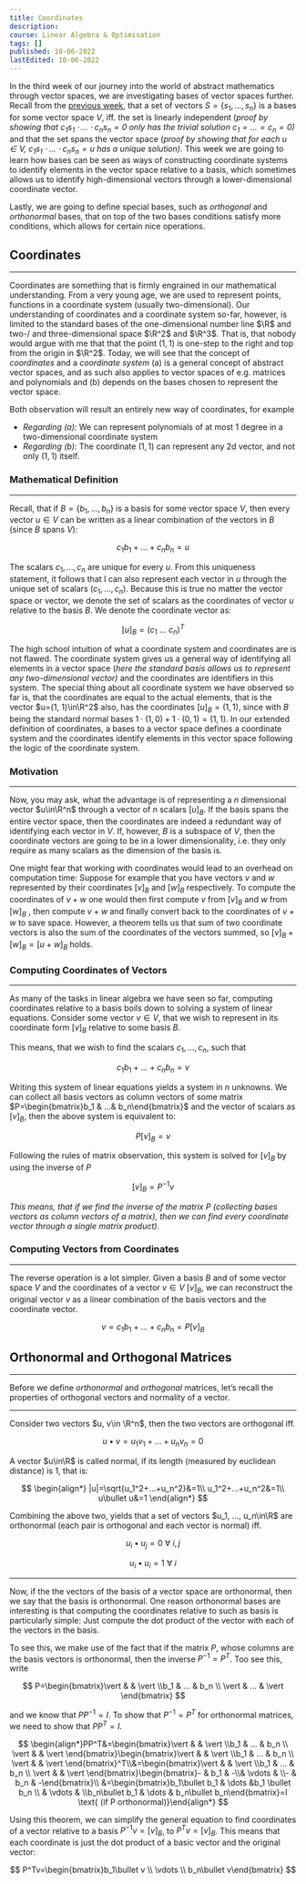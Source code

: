 ```yaml
---
title: Coordinates
description:
course: Linear Algebra & Optimisation
tags: []
published: 10-06-2022
lastEdited: 10-06-2022
---
```


In the third week of our journey into the world of abstract mathematics through vector spaces, we are investigating bases of vector spaces further.
Recall from the [previous week](https://www.jonas-mika.de/teaching/lao/basis-and-dimension), that a set of vectors $S=\{s_1, ..., s_n\}$ is a bases
for some vector space $V$, iff. the set is linearly independent (_proof by showing that $c_1s_1\cdot ...\cdot c_ns_n=0$ only has the trivial solution
$c_1=...=c_n=0$)_ and that the set spans the vector space (_proof by showing that for each $u\in V$, $c_1s_1\cdot ...\cdot c_ns_n=u$ has a unique
solution)._ This week we are going to learn how bases can be seen as ways of constructing coordinate systems to identify elements in the vector space
relative to a basis, which sometimes allows us to identify high-dimensional vectors through a lower-dimensional coordinate vector.

Lastly, we are going to define special bases, such as _orthogonal_ and _orthonormal_ bases, that on top of the two bases conditions satisfy more
conditions, which allows for certain nice operations.

## Coordinates

---

Coordinates are something that is firmly engrained in our mathematical understanding. From a very young age, we are used to represent points,
functions in a coordinate system (usually two-dimensional). Our understanding of coordinates and a coordinate system so-far, however, is limited to
the standard bases of the one-dimensional number line $\R$ and two-/ and three-dimensional space $\R^2$ and $\R^3$. That is, that nobody would argue
with me that that the point $(1, 1)$ is one-step to the right and top from the origin in $\R^2$. Today, we will see that the concept of _coordinates_
and a _coordinate system_ (a) is a general concept of abstract vector spaces, and as such also applies to vector spaces of e.g. matrices and
polynomials and (b) depends on the bases chosen to represent the vector space.

Both observation will result an entirely new way of coordinates, for example

- _Regarding (a):_ We can represent polynomials of at most 1 degree in a two-dimensional coordinate system
- _Regarding (b):_ The coordinate $(1,1)$ can represent any 2d vector, and not only $(1, 1)$ itself.

### Mathematical Definition

---

Recall, that if $B=\{b_1, ..., b_n\}$ is a basis for some vector space $V$, then every vector $u\in V$ can be written as a linear combination of the
vectors in $B$ (since $B$ spans $V$):

$$
c_1b_1+...+c_nb_n=u
$$

The scalars $c_1, ..., c_n$ are unique for every $u$. From this uniqueness statement, it follows that I can also represent each vector in $u$ through
the unique set of scalars $(c_1, ..., c_n)$. Because this is true no matter the vector space or vector, we denote the set of scalars as the
coordinates of vector $u$ relative to the basis $B$. We denote the coordinate vector as:

$$
[u]_B=(c_1\ ...\ c_n)^T
$$

The high school intuition of what a coordinate system and coordinates are is not flawed. The coordinate system gives us a general way of identifying
all elements in a vector space (_here the standard basis allows us to represent any two-dimensional vector)_ and the coordinates are identifiers in
this system. The special thing about all coordinate system we have observed so far is, that the coordinates are equal to the actual elements, that is
the vector $u=(1, 1)\in\R^2$ also, has the coordinates $[u]_B=(1, 1)$, since with $B$ being the standard normal bases
$1\cdot (1,0)+1\cdot (0, 1)=(1, 1)$. In our extended definition of coordinates, a bases to a vector space defines a coordinate system and the
coordinates identify elements in this vector space following the logic of the coordinate system.

### Motivation

---

Now, you may ask, what the advantage is of representing a $n$ dimensional vector $u\in\R^n$ through a vector of $n$ scalars $[u]_B$. If the basis
spans the entire vector space, then the coordinates are indeed a redundant way of identifying each vector in $V$. If, however, $B$ is a subspace of
$V$, then the coordinate vectors are going to be in a lower dimensionality, i.e. they only require as many scalars as the dimension of the basis is.

One might fear that working with coordinates would lead to an overhead on computation time: Suppose for example that you have vectors $v$ and $w$
represented by their coordinates $[v]_B$ and $[w]_B$ respectively. To compute the coordinates of $v + w$ one would then first compute $v$ from $[v]_B$
and $w$ from $[w]_B$ , then compute $v+w$ and finally convert back to the coordinates of $v+w$ to save space. However, a theorem tells us that sum of
two coordinate vectors is also the sum of the coordinates of the vectors summed, so $[v]_B+[w]_B=[u+w]_B$ holds.

### Computing Coordinates of Vectors

---

As many of the tasks in linear algebra we have seen so far, computing coordinates relative to a basis boils down to solving a system of linear
equations. Consider some vector $v\in V$, that we wish to represent in its coordinate form $[v]_B$ relative to some basis $B$.

This means, that we wish to find the scalars $c_1, ..., c_n$, such that

$$
c_1b_1+...+c_nb_n=v
$$

Writing this system of linear equations yields a system in $n$ unknowns. We can collect all basis vectors as column vectors of some matrix
$P=\begin{bmatrix}b_1 & ...& b_n\end{bmatrix}$ and the vector of scalars as $[v]_B$, then the above system is equivalent to:

$$
P[v]_B=v
$$

Following the rules of matrix observation, this system is solved for $[v]_B$ by using the inverse of $P$

$$
[v]_B=P^{-1}v
$$

_This means, that if we find the inverse of the matrix $P$ (collecting bases vectors as column vectors of a matrix), then we can find every coordinate
vector through a single matrix product)._

### Computing Vectors from Coordinates

---

The reverse operation is a lot simpler. Given a basis $B$ and of some vector space $V$ and the coordinates of a vector $v\in V$ $[v]_B$, we can
reconstruct the original vector $v$ as a linear combination of the basis vectors and the coordinate vector.

$$
v=c_1b_1+...+c_nb_n=P[v]_B
$$

## Orthonormal and Orthogonal Matrices

---

Before we define _orthonormal_ and _orthogonal_ matrices, let’s recall the properties of orthogonal vectors and normality of a vector.

---

Consider two vectors $u, v\in \R^n$, then the two vectors are orthogonal iff.

$$
u \bullet v=u_1v_1+...+u_nv_n=0
$$

A vector $u\in\R$ is called normal, if its length (measured by euclidean distance) is $1$, that is:

$$
\begin{align*}
  |u|=\sqrt{u_1^2+...+u_n^2}&=1\\
  u_1^2+...+u_n^2&=1\\
  u\bullet u&=1
\end{align*}
$$

Combining the above two, yields that a set of vectors $u_1, ..., u_n\in\R$ are orthonormal (each pair is orthogonal and each vector is normal) iff.

$$
u_i\bullet u_j=0 \ \forall\  i, j
$$

$$
u_i\bullet u_i=1 \ \forall\  i
$$

---

Now, if the the vectors of the basis of a vector space are orthonormal, then we say that the basis is orthonormal. One reason orthonormal bases are
interesting is that computing the coordinates relative to such as basis is particularly simple: Just compute the dot product of the vector with each
of the vectors in the basis.

To see this, we make use of the fact that if the matrix $P$, whose columns are the basis vectors is orthonormal, then the inverse $P^{-1}=P^T$. Too
see this, write

$$
P=\begin{bmatrix}\vert &  & \vert \\b_1 & ... & b_n \\ \vert & ... & \vert \end{bmatrix}
$$

and we know that $PP^{-1}=I$. To show that $P^{-1}=P^T$ for orthonormal matrices, we need to show that $PP^T=I$.

$$
\begin{align*}PP^T&=\begin{bmatrix}\vert &  & \vert \\b_1 & ... & b_n \\ \vert & & \vert \end{bmatrix}\begin{bmatrix}\vert &  & \vert \\b_1 & ... & b_n \\ \vert & & \vert \end{bmatrix}^T\\&=\begin{bmatrix}\vert &  & \vert \\b_1 & ... & b_n \\ \vert & & \vert \end{bmatrix}\begin{bmatrix}- & b_1 & -\\& \vdots & \\- & b_n & -\end{bmatrix}\\ &=\begin{bmatrix}b_1\bullet b_1 & \dots &b_1 \bullet b_n \\ & \vdots & \\b_n\bullet b_1 & \dots & b_n\bullet b_n\end{bmatrix}=I \text{ (if P orthonormal)}\end{align*}
$$

Using this theorem, we can simplify the general equation to find coordinates of a vector relative to a basis $P^{-1}v=[v]_B$, to $P^Tv=[v]_B$. This
means that each coordinate is just the dot product of a basic vector and the original vector:

$$
P^Tv=\begin{bmatrix}b_1\bullet v \\ \vdots \\ b_n\bullet v\end{bmatrix}
$$
